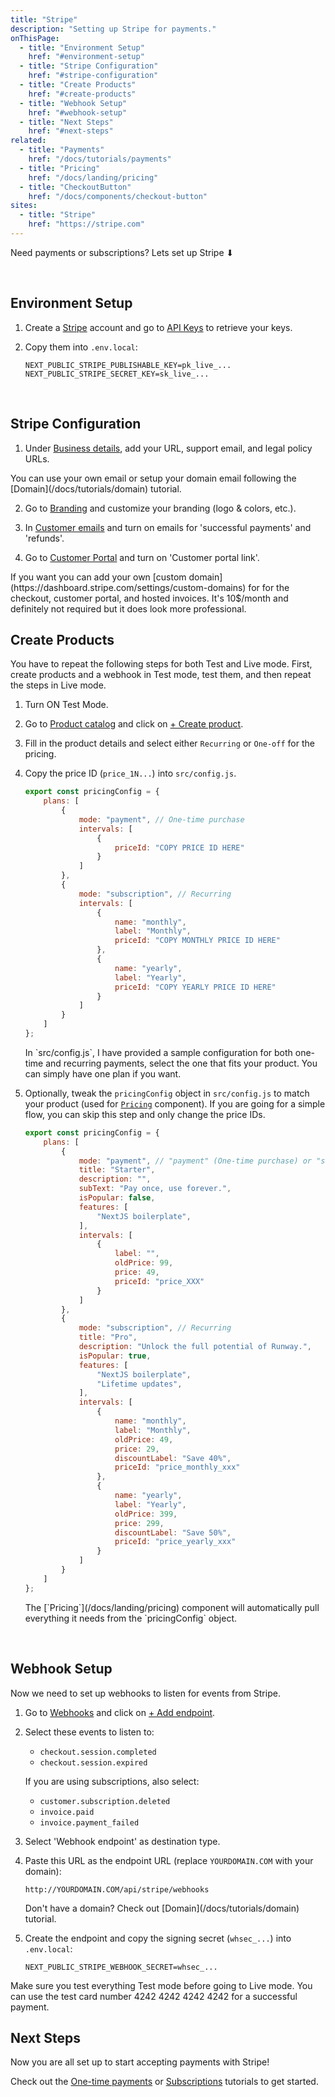 ```yaml
---
title: "Stripe"
description: "Setting up Stripe for payments."
onThisPage:
  - title: "Environment Setup"
    href: "#environment-setup"
  - title: "Stripe Configuration"
    href: "#stripe-configuration"
  - title: "Create Products"
    href: "#create-products"
  - title: "Webhook Setup"
    href: "#webhook-setup"
  - title: "Next Steps"
    href: "#next-steps"
related:
  - title: "Payments"
    href: "/docs/tutorials/payments"
  - title: "Pricing"
    href: "/docs/landing/pricing"
  - title: "CheckoutButton"
    href: "/docs/components/checkout-button"
sites:
  - title: "Stripe"
    href: "https://stripe.com"
---
```


Need payments or subscriptions? Lets set up Stripe ⬇︎

<br />

## Environment Setup

<div id="environment-setup" />

1. Create a [Stripe](https://stripe.com/login) account and go to [API Keys](https://dashboard.stripe.com/apikeys) to retrieve your keys.

2. Copy them into `.env.local`:

    ```.env.local
    NEXT_PUBLIC_STRIPE_PUBLISHABLE_KEY=pk_live_...
    NEXT_PUBLIC_STRIPE_SECRET_KEY=sk_live_...
    ```


<br />

<div id="stripe-configuration" />

## Stripe Configuration

1. Under [Business details](https://dashboard.stripe.com/settings/business-details), add your URL, support email, and legal policy URLs.

<Tip>
    You can use your own email or setup your domain email following the [Domain](/docs/tutorials/domain) tutorial.
</Tip>

2. Go to [Branding](https://dashboard.stripe.com/settings/branding) and customize your branding (logo & colors, etc.).

3. In [Customer emails](https://dashboard.stripe.com/settings/emails) and turn on emails for 'successful payments' and 'refunds'.

4. Go to [Customer Portal](https://dashboard.stripe.com/settings/billing/portal) and turn on 'Customer portal link'.

<Callout>
    If you want you can add your own [custom domain](https://dashboard.stripe.com/settings/custom-domains) for for the checkout, customer portal, and hosted invoices.
    It's 10$/month and definitely not required but it does look more professional.
</Callout>

<br />

<div id="create-products" />

## Create Products

You have to repeat the following steps for both Test and Live mode. First, create products and a webhook in Test mode,
test them, and then repeat the steps in Live mode.

1. Turn ON Test Mode.

2. Go to [Product catalog](https://dashboard.stripe.com/test/products) and click on [+ Create product](https://dashboard.stripe.com/test/products?active=true&create=product&source=product_list).

3. Fill in the product details and select either `Recurring` or `One-off` for the pricing.

4. Copy the price ID (`price_1N...`) into `src/config.js`.

    ```js
    export const pricingConfig = {
        plans: [
            {
                mode: "payment", // One-time purchase
                intervals: [
                    {
                        priceId: "COPY PRICE ID HERE"
                    }
                ]
            },
            {
                mode: "subscription", // Recurring
                intervals: [
                    {
                        name: "monthly",
                        label: "Monthly",
                        priceId: "COPY MONTHLY PRICE ID HERE"
                    },
                    {
                        name: "yearly",
                        label: "Yearly",
                        priceId: "COPY YEARLY PRICE ID HERE"
                    }
                ]
            }
        ]
    };
    ```

    <Tip>
        In `src/config.js`, I have provided a sample configuration for both one-time and recurring payments, select the one that fits your product.
        You can simply have one plan if you want.
    </Tip>

5. Optionally, tweak the `pricingConfig` object in `src/config.js` to match your product (used for [`Pricing`](/docs/landing/pricing) component).
If you are going for a simple flow, you can skip this step and only change the price IDs.

    ```js
    export const pricingConfig = {
        plans: [
            {
                mode: "payment", // "payment" (One-time purchase) or "subscription" (Recurring)
                title: "Starter",
                description: "",
                subText: "Pay once, use forever.",
                isPopular: false,
                features: [
                    "NextJS boilerplate",
                ],
                intervals: [
                    {
                        label: "",
                        oldPrice: 99,
                        price: 49,
                        priceId: "price_XXX"
                    }
                ]
            },
            {
                mode: "subscription", // Recurring
                title: "Pro",
                description: "Unlock the full potential of Runway.",
                isPopular: true,
                features: [
                    "NextJS boilerplate",
                    "Lifetime updates",
                ],
                intervals: [
                    {
                        name: "monthly",
                        label: "Monthly",
                        oldPrice: 49,
                        price: 29,
                        discountLabel: "Save 40%",
                        priceId: "price_monthly_xxx"
                    },
                    {
                        name: "yearly",
                        label: "Yearly",
                        oldPrice: 399,
                        price: 299,
                        discountLabel: "Save 50%",
                        priceId: "price_yearly_xxx"
                    }
                ]
            }
        ]
    };
    ```

    <Callout>
        The [`Pricing`](/docs/landing/pricing) component will automatically pull everything it needs from the `pricingConfig` object.
    </Callout>

<br />

<div id="webhook-setup" />

## Webhook Setup

Now we need to set up webhooks to listen for events from Stripe.

1. Go to [Webhooks](https://dashboard.stripe.com/test/workbench/webhooks) and click on [+ Add endpoint](https://dashboard.stripe.com/test/workbench/webhooks/create).

2. Select these events to listen to:

    - `checkout.session.completed`
    - `checkout.session.expired`

    If you are using subscriptions, also select:
    - `customer.subscription.deleted`
    - `invoice.paid`
    - `invoice.payment_failed`

3. Select 'Webhook endpoint' as destination type.

4. Paste this URL as the endpoint URL (replace `YOURDOMAIN.COM` with your domain):

    ```plaintext
    http://YOURDOMAIN.COM/api/stripe/webhooks
    ```

    <Tip>
        Don't have a domain? Check out [Domain](/docs/tutorials/domain) tutorial.
    </Tip>

5. Create the endpoint and copy the signing secret (`whsec_...`) into `.env.local`:

    ```.env.local
    NEXT_PUBLIC_STRIPE_WEBHOOK_SECRET=whsec_...
    ```

<Caution>
    Make sure you test everything Test mode before going to Live mode. You can use the test card number 4242 4242 4242 4242 for a successful payment.
</Caution>

<br />

<div id="next-steps" />

## Next Steps
Now you are all set up to start accepting payments with Stripe!

Check out the [One-time payments](/docs/tutorials/one-time-payments) or [Subscriptions](/docs/tutorials/subscriptions) tutorials to get started.





